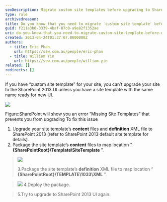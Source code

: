 ```yaml
---
seoDescription: Migrate custom site templates before upgrading to SharePoint 2013 UI to avoid missing site template errors and ensure a seamless upgrade experience.
type: rule
archivedreason:
title: Do you know that you need to migrate 'custom site template' before upgrade to SharePoint 2013 UI?
guid: f211a3b0-3339-4baf-87c8-a9e82f1352ae
uri: do-you-know-that-you-need-to-migrate-custom-site-template-before-upgrade-to-sharepoint-2013-ui
created: 2013-04-24T01:37:07.0000000Z
authors:
  - title: Eric Phan
    url: https://ssw.com.au/people/eric-phan
  - title: William Yin
    url: https://ssw.com.au/people/william-yin
related: []
redirects: []
---
```


If you have “custom site template” for your site, you can’t upgrade your site to the SharePoint 2013 UI unless you have a site template with the same name ready for new UI.

![](missingSiteTemplateError.jpg)

Figure:SharePoint will show you an error “Missing Site Templates” that prevents you from upgrading
To fix this issue

1. Upgrade your site template’s **content** files and **definition** XML file to SharePoint 2013 (refer to SharePoint 2013 default site template for details).
2. Package the site template’s **content** files to map location “ **{SharePointRoot}\Template\SiteTemplate** ”.

> ![](siteTemplateStructure.jpg)
>
> 3.Package the site template’s **definition** XML file to map location “ **{SharePointRoot}\TEMPLATE\1033\XML** ”.

> ![](siteTemplateDefinitionFile.jpg)
> 4.Deploy the package.

> 5.Try to upgrade to SharePoint 2013 UI again.